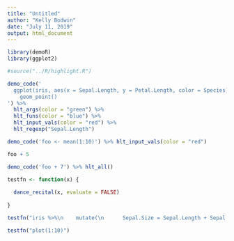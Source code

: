 ```yaml
---
title: "Untitled"
author: "Kelly Bodwin"
date: "July 11, 2019"
output: html_document
---
```


```r

library(demoR)
library(ggplot2)

#source("../R/highlight.R")


```

```r

demo_code('
  ggplot(iris, aes(x = Sepal.Length, y = Petal.Length, color = Species)) +
    geom_point()
') %>%
  hlt_args(color = "green") %>%
  hlt_funs(color = "blue") %>%
  hlt_input_vals(color = "red") %>%
  hlt_regexp("Sepal.Length")


```

```r

demo_code('foo <- mean(1:10)') %>% hlt_input_vals(color = "red")

foo + 5

demo_code('foo + 7') %>% hlt_all()
```


```r
testfn <- function(x) {
  
  dance_recital(x, evaluate = FALSE)
  
}

testfn("iris %>%\n    mutate(\n      Sepal.Size = Sepal.Length + Sepal.Width\n      ) %>%\n    group_by(Species) %>%\n    summarize(mean(Sepal.Length))")

testfn("plot(1:10)")
```




